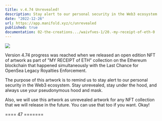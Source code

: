 ```yaml
---
title: v.4.74 Unrevealed!
description: Stay alert to our personal security in the Web3 ecosystem. Stay unrevealed, stay under the hood, and always use your pseudonymous hood and mask.
date: "2022-12-26"
url: https://app.manifold.xyz/c/unrevealed
published: true
documentation: 02-the-creations.../waivfves-1/20.-my-receipt-of-eth-0
---
```


[![](/images/prog/4.74-com.gif)](/images/prog/4.74-com.gif)

Version 4.74 progress was reached when we released an open edition NFT of artwork as part of "MY RECEIPT of ETH" collection on the Ethereum blockchain that happened simultaneously with the Last Chance for OpenSea Legacy Royalties Enforcement.

The purpose of this artwork is to remind us to stay alert to our personal security in the Web3 ecosystem. Stay unrevealed, stay under the hood, and always use your pseudonymous hood and mask.

Also, we will use this artwork as unrevealed artwork for any NFT collection that we will release in the future. You can use that too if you want. Okay!

==== 47 =======
